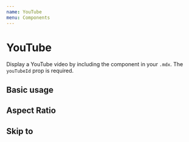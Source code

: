 ```yaml
---
name: YouTube
menu: Components
---
```



# YouTube

Display a YouTube video by including the component in your `.mdx`. The `youTubeId` prop is required.

<Props name="YouTube" of={YouTube} />

## Basic usage

<Playground>
  <YouTube youTubeId="WUgvvPRH7Oc" />
</Playground>

## Aspect Ratio

<Playground>
  <YouTube youTubeId="mM5_T-F1Yn4" aspectRatio="4:3" />
</Playground>

## Skip to

<Playground>
  <YouTube youTubeId="PS2784YfPpw" skipTo={{ h: 0, m: 38, s: 44 }} />
</Playground>
